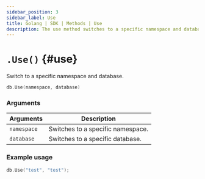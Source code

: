 ```yaml
---
sidebar_position: 3
sidebar_label: Use
title: Golang | SDK | Methods | Use
description: The use method switches to a specific namespace and database.
---
```



# `.Use()` {#use}

Switch to a specific namespace and database.

```go title="Method Syntax"
db.Use(namespace, database)
```

### Arguments

<table>
    <thead>
        <tr>
            <th colspan="2" scope="col">Arguments</th>
            <th colspan="2" scope="col">Description</th>
        </tr>
    </thead>
    <tbody>
        <tr>
            <td colspan="2" scope="col" scope="row" data-label="Arguments">
                <code>namespace</code>
                <Label label="initially required" />
            </td>
            <td colspan="2" scope="col" scope="row" data-label="Description">
                Switches to a specific namespace.
            </td>
        </tr>
        <tr>
            <td colspan="2" scope="col" scope="row" data-label="Arguments">
                <code>database</code>
                <Label label="initially required" />
            </td>
            <td colspan="2" scope="col" scope="row" data-label="Description">
                Switches to a specific database.
            </td>
        </tr>
    </tbody>
</table>

### Example usage

```go
db.Use("test", "test");
```
